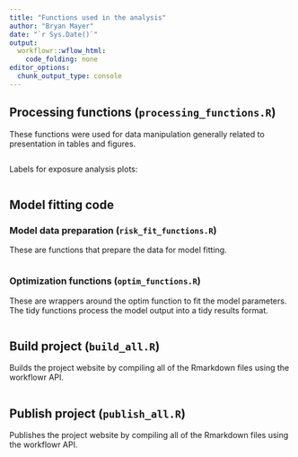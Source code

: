 ```yaml
---
title: "Functions used in the analysis"
author: "Bryan Mayer"
date: "`r Sys.Date()`"
output:
  workflowr::wflow_html:
    code_folding: none
editor_options:
  chunk_output_type: console
---
```



## Processing functions (`processing_functions.R`)

These functions were used for data manipulation generally related to presentation in tables and figures.

```r
```

Labels for exposure analysis plots:

```r
```

## Model fitting code

###  Model data preparation (`risk_fit_functions.R`)

These are functions that prepare the data for model fitting.

```r
```

### Optimization functions (`optim_functions.R`)

These are wrappers around the optim function to fit the model parameters. The tidy functions process the model output into a tidy results format.

```r
```

## Build project (`build_all.R`)

Builds the project website by compiling all of the Rmarkdown files using the workflowr API.

```r
```


## Publish project (`publish_all.R`)

Publishes the project website by compiling all of the Rmarkdown files using the workflowr API.

```r
```
